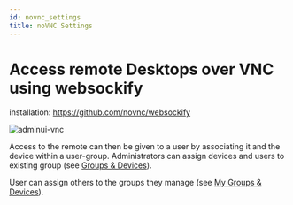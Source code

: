 ```yaml
---
id: novnc_settings
title: noVNC Settings
---
```


# Access remote Desktops over VNC using websockify

installation: https://github.com/novnc/websockify

![adminui-vnc](@site/static/img/admin_ui/vnc.png)

Access to the remote can then be given to a user by associating it and the device within a user-group.
Administrators can assign devices and users to existing group (see [Groups & Devices](adui_group_devices)).

User can assign others to the groups they manage (see [My Groups & Devices](/docs/eln/inventory)).
